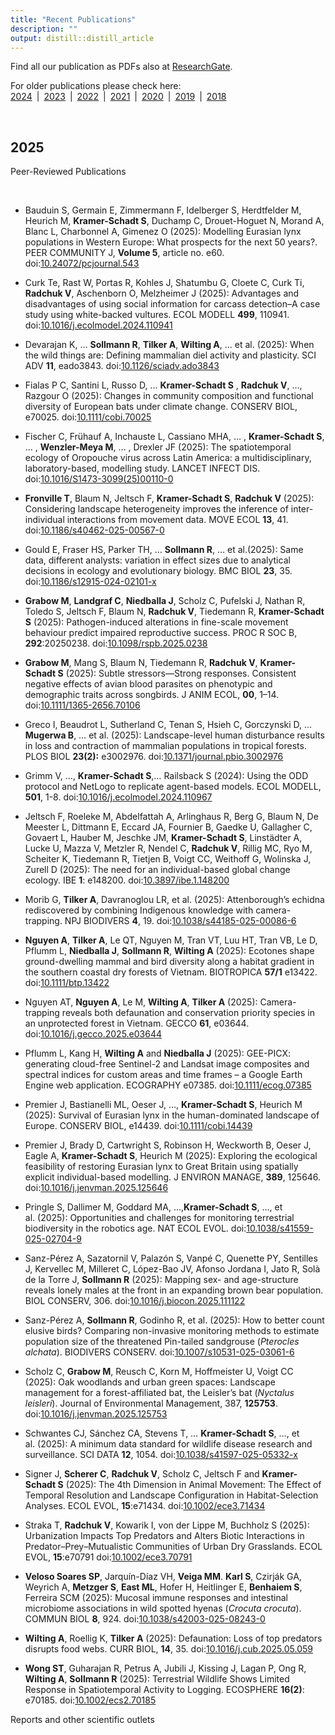 ```yaml
---
title: "Recent Publications"
description: ""
output: distill::distill_article
---
```


Find all our publication as PDFs also at [ResearchGate](https://www.researchgate.net/).   
  
For older publications please check here:<br> [2024](pubs-2024.html)&ensp;|&ensp;[2023](pubs-2023.html)&ensp;|&ensp;[2022](pubs-2022.html)&ensp;|&ensp;[2021](pubs-2021.html)&ensp;|&ensp;[2020](pubs-2020.html)&ensp;|&ensp;[2019](pubs-2019.html)&ensp;|&ensp;[2018](pubs-2018.html) 

<br>

## 2025

<div class='headerbox'><hbox>Peer-Reviewed Publications</hbox></div><br>

* Bauduin S, Germain E, Zimmermann F, Idelberger S, Herdtfelder M, Heurich M, **Kramer-Schadt S**, Duchamp C, Drouet-Hoguet N, Morand A, Blanc L, Charbonnel A, Gimenez O (2025): Modelling Eurasian lynx populations in Western Europe: What prospects for the next 50 years?. PEER COMMUNITY J, **Volume 5**, article no. e60. doi:<span>[10.24072/pcjournal.543](https://doi.org/10.24072/pcjournal.543)</span> 

* Curk Te, Rast W, Portas R, Kohles J, Shatumbu G, Cloete C, Curk Ti, **Radchuk V**, Aschenborn O, Melzheimer J (2025): Advantages and disadvantages of using social information for carcass detection–A case study using white-backed vultures. ECOL MODELL **499**, 110941. doi:<span>[10.1016/j.ecolmodel.2024.110941](https://doi.org/10.1016/j.ecolmodel.2024.110941)</span>

* Devarajan K, ... **Sollmann R**, **Tilker A**, **Wilting A**, ...  et al. (2025): When the wild things are: Defining mammalian diel activity and plasticity. SCI ADV **11**, eado3843. doi:<span>[10.1126/sciadv.ado3843](https://doi.org/10.1126/sciadv.ado3843)</span>

*  Fialas P C, Santini L, Russo D, … **Kramer-Schadt S** , **Radchuk V**, …, Razgour O (2025): Changes in community composition and functional diversity of European bats under climate change. CONSERV BIOL, e70025. doi:<span>[10.1111/cobi.70025 ](https://doi.org/10.1111/cobi.70025)</span>

* Fischer C, Frühauf A, Inchauste L, Cassiano MHA, ... , **Kramer-Schadt S**, ... , **Wenzler-Meya M**, ... , Drexler JF (2025): The spatiotemporal ecology of Oropouche virus across Latin America: a multidisciplinary, laboratory-based, modelling study. LANCET INFECT DIS. doi:<span>[10.1016/S1473-3099(25)00110-0](https://doi.org/10.1016/S1473-3099(25)00110-0)</span>  

* **Fronville T**, Blaum N, Jeltsch F, **Kramer-Schadt S**, **Radchuk V** (2025): Considering landscape heterogeneity improves the inference of inter-individual interactions from movement data. MOVE ECOL **13**, 41. doi:<span>[10.1186/s40462-025-00567-0](https://doi.org/10.1186/s40462-025-00567-0)</span>

* Gould E, Fraser HS, Parker TH, ... **Sollmann R**, ... et al.(2025): Same data, different analysts: variation in effect sizes due to analytical decisions in ecology and evolutionary biology. BMC BIOL **23**, 35. doi:<span>[10.1186/s12915-024-02101-x](https://doi.org/10.1186/s12915-024-02101-x)</span>  

* **Grabow M**, **Landgraf C**, **Niedballa J**, Scholz C, Pufelski J, Nathan R, Toledo S, Jeltsch F, Blaum N, **Radchuk V**, Tiedemann R, **Kramer-Schadt S** (2025): Pathogen-induced alterations in fine-scale movement behaviour predict impaired reproductive success. PROC R SOC B, **292**:20250238. doi:<span>[10.1098/rspb.2025.0238](http://doi.org/10.1098/rspb.2025.0238)</span>

*  **Grabow M**, Mang S, Blaum N, Tiedemann R, **Radchuk V**, **Kramer-Schadt S** (2025): Subtle stressors—Strong responses. Consistent negative effects of avian blood parasites on phenotypic and demographic traits across songbirds. J ANIM ECOL, **00**, 1–14. doi:<span>[10.1111/1365-2656.70106](https://doi.org/10.1111/1365-2656.70106)</span> 

* Greco I, Beaudrot L, Sutherland C, Tenan S, Hsieh C, Gorczynski D, ... **Mugerwa B**, ...  et al. (2025): Landscape-level human disturbance results in loss and contraction of mammalian populations in tropical forests. PLOS BIOL **23(2):** e3002976. doi:<span>[10.1371/journal.pbio.3002976](https://doi.org/10.1371/journal.pbio.3002976)</span> 

* Grimm V, …, **Kramer-Schadt S**,… Railsback S (2024): Using the ODD protocol and NetLogo to replicate agent-based models. ECOL MODELL, **501**, 1-8. doi:<span>[10.1016/j.ecolmodel.2024.110967](https://doi.org/10.1016/j.ecolmodel.2024.110967)</span>  

* Jeltsch F, Roeleke M, Abdelfattah A, Arlinghaus R, Berg G, Blaum N, De Meester L, Dittmann E, Eccard JA, Fournier B, Gaedke U, Gallagher C, Govaert L, Hauber M, Jeschke JM, **Kramer-Schadt S**, Linstädter A, Lucke U, Mazza V, Metzler R, Nendel C, **Radchuk V**, Rillig MC, Ryo M, Scheiter K, Tiedemann R, Tietjen B, Voigt CC, Weithoff G, Wolinska J, Zurell D (2025): The need for an individual-based global change ecology. IBE **1**: e148200. doi:<span>[10.3897/ibe.1.148200](https://doi.org/10.3897/ibe.1.148200)</span>

* Morib G, **Tilker A**, Davranoglou LR, et al. (2025): Attenborough’s echidna rediscovered by combining Indigenous knowledge with camera-trapping. NPJ BIODIVERS **4**, 19. doi:<span>[10.1038/s44185-025-00086-6](https://doi.org/10.1038/s44185-025-00086-6)</span>

* **Nguyen A**, **Tilker A**, Le QT, Nguyen M, Tran VT, Luu HT, Tran VB, Le D, Pflumm L, **Niedballa J**, **Sollmann R**, **Wilting A** (2025): Ecotones shape ground-dwelling mammal and bird diversity along a habitat gradient in the southern coastal dry forests of Vietnam. BIOTROPICA **57/1** e13422. doi:<span>[10.1111/btp.13422](https://doi.org/10.1111/btp.13422)</span>

* Nguyen AT, **Nguyen A**, Le M, **Wilting A**, **Tilker A** (2025): Camera-trapping reveals both defaunation and conservation priority species in an unprotected forest in Vietnam. GECCO **61**, e03644. doi:<span>[10.1016/j.gecco.2025.e03644](https://doi.org/10.1016/j.gecco.2025.e03644)</span> 

* Pflumm L, Kang H, **Wilting A** and **Niedballa J** (2025): GEE-PICX: generating cloud-free Sentinel-2 and Landsat image composites and spectral indices for custom areas and time frames – a Google Earth Engine web application. ECOGRAPHY e07385. doi:<span>[10.1111/ecog.07385](https://doi.org/10.1111/ecog.07385)</span>

* Premier J, Bastianelli ML, Oeser J, …, **Kramer-Schadt S**, Heurich M (2025): Survival of Eurasian lynx in the human-dominated landscape of Europe. CONSERV BIOL, e14439. doi:<span>[10.1111/cobi.14439](https://doi.org/10.1111/cobi.14439)</span>  

* Premier J, Brady D, Cartwright S, Robinson H, Weckworth B, Oeser J, Eagle A, **Kramer-Schadt S**, Heurich M (2025):
Exploring the ecological feasibility of restoring Eurasian lynx to Great Britain using spatially explicit individual-based modelling.
J ENVIRON MANAGE, **389**, 125646. doi:<span>[10.1016/j.jenvman.2025.125646](https://doi.org/10.1016/j.jenvman.2025.125646)</span>   

* Pringle S, Dallimer M, Goddard MA, …,**Kramer-Schadt S**, …, et al. (2025): Opportunities and challenges for monitoring terrestrial biodiversity in the robotics age. NAT ECOL EVOL. doi:<span>[10.1038/s41559-025-02704-9](https://doi.org/10.1038/s41559-025-02704-9)</span>   

* Sanz-Pérez A, Sazatornil V, Palazón S, Vanpé C, Quenette PY, Sentilles J, Kervellec M, Milleret C, López-Bao JV, Afonso Jordana I, Jato R, Solà de la Torre J, **Sollmann R** (2025): Mapping sex- and age-structure reveals lonely males at the front in an expanding brown bear population. BIOL CONSERV, 306. doi:<span>[10.1016/j.biocon.2025.111122](https://doi.org/10.1016/j.biocon.2025.111122)</span> 

* Sanz-Pérez A, **Sollmann R**, Godinho R, et al. (2025): How to better count elusive birds? Comparing non-invasive monitoring methods to estimate population size of the threatened Pin-tailed sandgrouse (*Pterocles alchata*). BIODIVERS CONSERV. doi:<span>[10.1007/s10531-025-03061-6](https://doi.org/10.1007/s10531-025-03061-6)</span>

* Scholz C, **Grabow M**, Reusch C, Korn M, Hoffmeister U, Voigt CC (2025): Oak woodlands and urban green spaces: Landscape management for a forest-affiliated bat, the Leisler's bat (*Nyctalus leisleri*). Journal of Environmental Management, 387, **125753**. doi:<span>[10.1016/j.jenvman.2025.125753](https://doi.org/10.1016/j.jenvman.2025.125753)</span>

* Schwantes CJ, Sánchez CA, Stevens T, … **Kramer-Schadt S**, …, et al. (2025): A minimum data standard for wildlife disease research and surveillance. SCI DATA **12**, 1054. doi:<span>[10.1038/s41597-025-05332-x](https://doi.org/10.1038/s41597-025-05332-x)</span>  

* Signer J, **Scherer C**, **Radchuk V**, Scholz C, Jeltsch F and **Kramer-Schadt S** (2025): The 4th Dimension in Animal Movement: The Effect of Temporal Resolution and Landscape Configuration in Habitat-Selection Analyses. ECOL EVOL, **15**:e71434. doi:<span>[10.1002/ece3.71434](https://doi.org/10.1002/ece3.71434)</span>  

* Straka T, **Radchuk V**, Kowarik I, von der Lippe M, Buchholz S (2025): Urbanization Impacts Top Predators and Alters Biotic Interactions in Predator–Prey–Mutualistic Communities of Urban Dry Grasslands. ECOL EVOL, **15**:e70791 doi:<span>[10.1002/ece3.70791](https://doi.org/10.1002/ece3.70791)</span>  

* **Veloso Soares SP**, Jarquín-Díaz VH, **Veiga MM**. **Karl S**, Czirják GA, Weyrich A, **Metzger S**, **East ML**, Hofer H, Heitlinger E, **Benhaiem S**, Ferreira SCM (2025): Mucosal immune responses and intestinal microbiome associations in wild spotted hyenas (*Crocuta crocuta*). COMMUN BIOL **8**, 924. doi:<span>[10.1038/s42003-025-08243-0](https://doi.org/10.1038/s42003-025-08243-0)</span> 

* **Wilting A**, Roellig K, **Tilker A** (2025): Defaunation: Loss of top predators disrupts food webs. CURR BIOL, **14**, 35. doi:<span>[10.1016/j.cub.2025.05.059](https://doi.org/10.1016/j.cub.2025.05.059)</span> 

* **Wong ST**, Guharajan R, Petrus A, Jubili J, Kissing J, Lagan P, Ong R, **Wilting A**, **Sollmann R** (2025): Terrestrial Wildlife Shows Limited Response in Spatiotemporal Activity to Logging. ECOSPHERE **16(2)**: e70185. doi:<span>[10.1002/ecs2.70185](https://doi.org/10.1002/ecs2.70185)</span> 

<div class='headerbox'><hbox>Reports and other scientific outlets</hbox></div><br>

